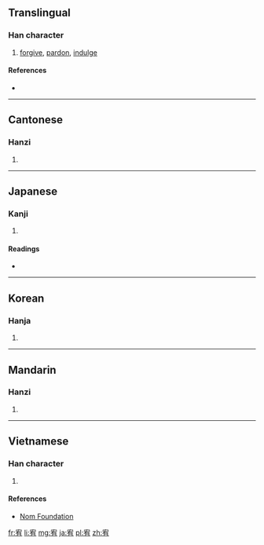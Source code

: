 ==Translingual==

===Han character===
{{Han char|rn=40|rad=宀|as=06|sn=9|four=30227|canj=JKB|ids=⿱宀有}}

# [[forgive]], [[pardon]], [[indulge]]

====References====
* {{Han ref|kx=0285.030|dkj=07137|dj=0563.050|hdz=20925.010|uh=5BA5|ud=23461|bh=ABC9|bd=43977}}

----

==Cantonese==

===Hanzi===
{{yue-hanzi|jyut=[[jau6]]|y=yau6}}

# {{defn|lang=yue|sort=宀06}}

----

==Japanese==

===Kanji===
{{ja-kanji|grade=|rs=宀06}}

# {{defn|lang=ja|sort=宀06}}

====Readings====
* {{ja-readings|on=[[ゆう]] (yū)|kun=[[ゆるす]] (yurusu), [[なだめる]] (nadameru)}}

----

==Korean==

===Hanja===
{{ko-hanja|hangeul=유|rv=yu|mr=yu}}

# {{defn|lang=ko|sort=宀06}}

----

==Mandarin==

===Hanzi===
{{cmn-hanzi|pin=[[yòu]] ([[you4]])|wg=yu<sup>4</sup>}}

# {{defn|lang=cmn|sort=宀06}}

----

==Vietnamese==

===Han character===
{{vi-readings|rs=宀06| hanviet = hựu}}

# {{defn|lang=vi|sort=宀06}}

====References====
*[http://nomfoundation.org/common/nom_details.php?codepoint=5ba5 Nom Foundation]

[[fr:宥]]
[[li:宥]]
[[mg:宥]]
[[ja:宥]]
[[pl:宥]]
[[zh:宥]]